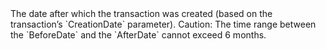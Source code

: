   

<ParamField body="AfterDate" type="Unix timestamp" >     
The date after which the transaction was created (based on the transaction’s `CreationDate` parameter).  
Caution: The time range between the `BeforeDate` and the `AfterDate` cannot exceed 6 months. 
</ParamField>